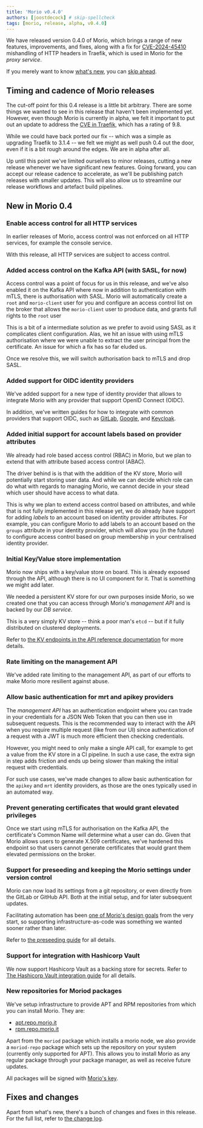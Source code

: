 ```yaml
---
title: 'Morio v0.4.0'
authors: [joostdecock] # skip-spellcheck
tags: [morio, release, alpha, v0.4.0]
---
```


We have released version 0.4.0 of Morio, which brings a range of new features,
improvements, and fixes, along with a fix for
[CVE-2024-45410][cve] mishandling of HTTP headers in Traefik, which is used in
Morio for the _proxy service_.

<!-- truncate -->

If you merely want to know [what's new](#new-in-morio-04), you can [skip
ahead](#new-in-morio-04).

## Timing and cadence of Morio releases

The cut-off point for this 0.4 release is a little bit arbitrary. There are
some things we wanted to see in this release that haven't been implemented yet.
However, even though Morio is currently in alpha, we felt it important
to put out an update to address the [CVE in Traefik][cve], which has a rating
of 9.8.

While we could have back ported our fix -- which was a simple as upgrading 
Traefik to 3.1.4 -- we felt we might as well push 0.4 out the door, even if
it is a bit rough around the edges. We are in alpha after all.

Up until this point we've limited ourselves to minor releases, cutting a new
release whenever we have significant new features. Going forward, you can
accept our release cadence to accelerate, as we'll be publishing patch releases
with smaller updates. This will also allow us to streamline our release 
workflows and artefact build pipelines.


## New in Morio 0.4

### Enable access control for all HTTP services

In earlier releases of Morio, access control was not enforced on all HTTP
services, for example the console service.

With this release, all HTTP services are subject to access control.

### Added access control on the Kafka API (with SASL, for now)

Access control was a point of focus for us in this release, and we've also
enabled it on the Kafka API where now in addition to authentication with mTLS,
there is authorisation with SASL. Morio will automatically create a `root` and
`morio-client` user for you and configure an access control list on the broker
that allows the `morio-client` user to produce data, and grants full rights to
the `root` user

This is a bit of a intermediate solution as we prefer to avoid using SASL as it
complicates client configuration. Alas, we hit an issue with using mTLS
authorisation where we were unable to extract the user principal from the
certificate. An issue for which a fix has so far eluded us. 

Once we resolve this, we will switch authorisation back to mTLS and drop SASL.

### Added support for OIDC identity providers

We've added support for a new type of identity provider that allows to
integrate Morio with any provider that support OpenID Connect (OIDC).  

In addition, we've written guides for how to integrate with common providers
that support OIDC, such as
[GitLab](/docs/guides/settings/integrations/gitlab/#gitlab-as-identity-provider-with-openid-connect),
[Google](/docs/guides/settings/integrations/google/), and
[Keycloak](/docs/guides/settings/integrations/keycloak/).

### Added initial support for account labels based on provider attributes

We already had role based access control (RBAC) in Morio, but we plan to extend
that with attribute based access control (ABAC).

The driver behind is is that with the addition of the KV store, Morio will
potentially start storing user data. And while we can decide which role can do
what with regards to managing Morio, we cannot decide in your stead which user
should have access to what data.

This is why we plan to extend access control based on attributes, and while
that is not fully implemented in this release yet, we do already have support
for adding _labels_ to an account based on identity provider attributes. For
example, you can configure Morio to add labels to an account based on the
`groups` attribute in your identity provider, which will allow you (in the
future) to configure access control based on group membership in your
centralised identity provider.

### Initial Key/Value store implementation

Morio now ships with a key/value store on board. 
This is already exposed through the API, although there is no UI component for it. 
That is something we might add later.

We needed a persistent KV store for our own purposes inside Morio, so we created
one that you can access through Morio's _management API_ and is backed by 
our _DB service_.

This is a very simply KV store -- think a poor man's `etcd` -- but if it fully 
distributed on clustered deployments.

Refer to [the KV endpoints in the API reference
documentation](/docs/reference/apis/api/#tag/kv) for more details.

### Rate limiting on the management API

We've added rate limiting to the management API, as part of our efforts to make
Morio more resilient against abuse.

### Allow basic authentication for mrt and apikey providers

The _management API_ has an authentication endpoint where you can trade in your
credentials for a JSON Web Token that you can then use in subsequent requests.
This is the recommended way to interact with the API when you require multiple
request (like from our UI) since authentication of a request with a JWT is 
much more efficient then checking credentials.

However, you might need to only make a single API call, for example to get a value
from the KV store in a CI pipeline. In such a use case, the extra
sign in step adds friction and ends up being slower than making the initial
request with credentials.

For such use cases, we've made changes to allow basic authentication 
for the `apikey` and `mrt` identity providers, as those are the ones 
typically used in an automated way.

### Prevent generating certificates that would grant elevated privileges

Once we start using mTLS for authorisation on the Kafka API, the certificate's
Common Name will determine what a user can do.  Given that Morio allows users
to generate X.509 certificates, we've hardened this endpoint so that users
cannot generate certificates that would grant them elevated permissions on the
broker.

### Support for preseeding and keeping the Morio settings under version control

Morio can now load its settings from a git repository, or even directly from
the GitLab or GitHub API. Both at the initial setup, and for later subsequent
updates.

Facilitating automation has been [one of Morio's design
goals](/docs/guides/goals/) from the very start, so supporting
infrastructure-as-code was something we wanted sooner rather than later.

Refer to [the preseeding guide](/docs/guides/settings/preseed/) for all details.

### Support for integration with Hashicorp Vault

We now support Hashicorp Vault as a backing store for secrets. Refer to [The
Hashicorp Vault integration guide](/docs/guides/settings/integrations/vault/)
for all details.

### New repositories for Moriod packages

We've setup infrastructure to provide APT and RPM repositories from which you can install Morio.
They are:

- [apt.repo.morio.it](https://apt.repo.morio.it/)
- [rpm.repo.morio.it](https://rpm.repo.morio.it/)

Apart from the `moriod` package which installs a morio node, we also provide a `moriod-repo`
package which sets up the repository on your system (currently only supported for APT).
This allows you to install Morio as any regular package through your package manager,
as well as receive future updates.

All packages will be signed with [Morio's key](https://apt.repo.morio.it/morio.asc).

## Fixes and changes

Apart from what's new, there's a bunch of changes and fixes in this release.
For the full list, refer to [the
change log](https://github.com/certeu/morio/blob/develop/CHANGELOG.md).


[cve]: https://nvd.nist.gov/vuln/detail/CVE-2024-45410
